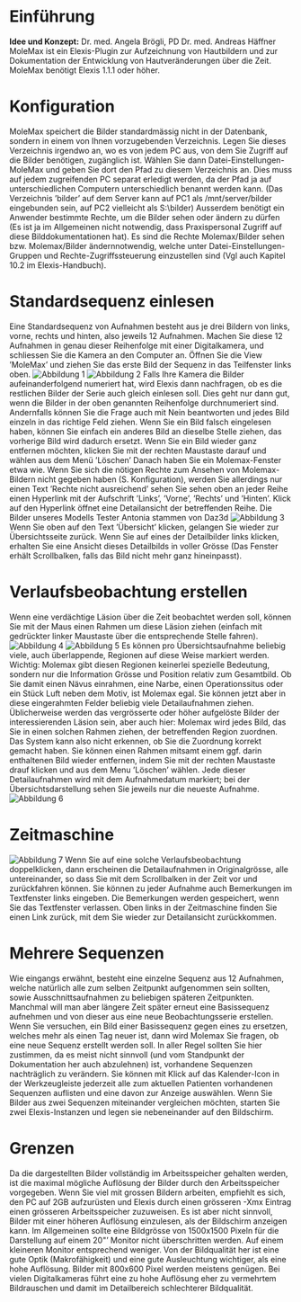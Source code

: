 = Einführung =
'''Idee und Konzept:''' Dr. med. Angela Brögli, PD Dr. med. Andreas Häffner
MoleMax ist ein Elexis<sup></sup>-Plugin zur Aufzeichnung von Hautbildern und zur Dokumentation der Entwicklung von Hautveränderungen über die Zeit. MoleMax benötigt Elexis 1.1.1 oder höher.
= Konfiguration =
MoleMax speichert die Bilder standardmässig nicht in der Datenbank, sondern in einem von Ihnen vorzugebenden Verzeichnis. Legen Sie dieses Verzeichnis irgendwo an, wo es von jedem PC aus, von dem Sie Zugriff auf die Bilder benötigen, zugänglich ist. Wählen Sie dann Datei-Einstellungen-MoleMax und geben Sie dort den Pfad zu diesem Verzeichnis an. Dies muss auf jedem zugreifenden PC separat erledigt werden, da der Pfad ja auf unterschiedlichen Computern unterschiedlich benannt werden kann. (Das Verzeichnis ’bilder’ auf dem Server kann auf PC1 als /mnt/server/bilder eingebunden sein, auf PC2 vielleicht als S:\bilder)
Ausserdem benötigt ein Anwender bestimmte Rechte, um die Bilder sehen oder ändern zu dürfen (Es ist ja im Allgemeinen nicht notwendig, dass Praxispersonal Zugriff auf diese Bilddokumentationen hat). Es sind die Rechte Molemax/Bilder sehen bzw. Molemax/Bilder ändernnotwendig, welche unter Datei-Einstellungen-Gruppen und Rechte-Zugriffssteuerung einzustellen sind (Vgl auch Kapitel 10.2 im Elexis-Handbuch).
= Standardsequenz einlesen =
Eine Standardsequenz von Aufnahmen besteht aus je drei Bildern von links, vorne, rechts und hinten, also jeweils 12 Aufnahmen. Machen Sie diese 12 Aufnahmen in genau dieser Reihenfolge mit einer Digitalkamera, und schliessen Sie die Kamera an den Computer an. Öffnen Sie die View ’MoleMax’ und ziehen Sie das erste Bild der Sequenz in das Teilfenster links oben.
[[File:molemax-1.png|Abbildung 1]]
[[File:molemax-2.png|Abbildung 2]] 
Falls Ihre Kamera die Bilder aufeinanderfolgend numeriert hat, wird Elexis dann nachfragen, ob es die restlichen Bilder der Serie auch gleich einlesen soll. Dies geht nur dann gut, wenn die Bilder in der oben genannten Reihenfolge durchnumeriert sind. Andernfalls können Sie die Frage auch mit Nein beantworten und jedes Bild einzeln in das richtige Feld ziehen. Wenn Sie ein Bild falsch eingelesen haben, können Sie einfach ein anderes Bild an dieselbe Stelle ziehen, das vorherige Bild wird dadurch ersetzt. Wenn Sie ein Bild wieder ganz entfernen möchten, klicken Sie mit der rechten Maustaste darauf und wählen aus dem Menü ’Löschen’
Danach haben Sie ein Molemax-Fenster etwa wie. Wenn Sie sich die nötigen Rechte zum Ansehen von Molemax-Bildern nicht gegeben haben (S. Konfiguration), werden Sie allerdings nur einen Text ’Rechte nicht ausreichend’ sehen
Sie sehen oben an jeder Reihe einen Hyperlink mit der Aufschrift ’Links’, ’Vorne’, ’Rechts’ und ’Hinten’. Klick auf den Hyperlink öffnet eine Detailansicht der betreffenden Reihe. Die Bilder unseres Modells Tester Antonia stammen von Daz3d
[[File:molemax-3.png|Abbildung 3]]
Wenn Sie oben auf den Text ’Übersicht’ klicken, gelangen Sie wieder zur Übersichtsseite zurück. Wenn Sie auf eines der Detailbilder links klicken, erhalten Sie eine Ansicht dieses Detailbilds in voller Grösse (Das Fenster erhält Scrollbalken, falls das Bild nicht mehr ganz hineinpasst).
= Verlaufsbeobachtung erstellen =
Wenn eine verdächtige Läsion über die Zeit beobachtet werden soll, können Sie mit der Maus einen Rahmen um diese Läsion ziehen (einfach mit gedrückter linker Maustaste über die entsprechende Stelle fahren).
[[File:molemax-4.png|Abbildung 4]]
[[File:molemax-5.png|Abbildung 5]]
Es können pro Übersichtsaufnahme beliebig viele, auch überlappende, Regionen auf diese Weise markiert werden. Wichtig: Molemax gibt diesen Regionen keinerlei spezielle Bedeutung, sondern nur die Information Grösse und Position relativ zum Gesamtbild. Ob Sie damit einen Nävus einrahmen, eine Narbe, einen Operationssitus oder ein Stück Luft neben dem Motiv, ist Molemax egal.
Sie können jetzt aber in diese eingerahmten Felder beliebig viele Detailaufnahmen ziehen. Üblicherweise werden das vergrösserte oder höher aufgelöste Bilder der interessierenden Läsion sein, aber auch hier: Molemax wird jedes Bild, das Sie in einen solchen Rahmen ziehen, der betreffenden Region zuordnen. Das System kann also nicht erkennen, ob Sie die Zuordnung korrekt gemacht haben. Sie können einen Rahmen mitsamt einem ggf. darin enthaltenen Bild wieder entfernen, indem Sie mit der rechten Maustaste drauf klicken und aus dem Menu ’Löschen’ wählen.
Jede dieser Detailaufnahmen wird mit dem Aufnahmedatum markiert; bei der Übersichtsdarstellung sehen Sie jeweils nur die neueste Aufnahme.
[[File:molemax-6.png|Abbildung 6]] 
= Zeitmaschine =
[[File:molemax-7.png|Abbildung 7]]
Wenn Sie auf eine solche Verlaufsbeobachtung doppelklicken, dann erscheinen die Detailaufnahmen in Originalgrösse, alle untereinander, so dass Sie mit dem Scrollbalken in der Zeit vor und zurückfahren können. Sie können zu jeder Aufnahme auch Bemerkungen im Textfenster links eingeben. Die Bemerkungen werden gespeichert, wenn Sie das Textfenster verlassen. Oben links in der Zeitmaschine finden Sie einen Link zurück, mit dem Sie wieder zur Detailansicht zurückkommen.
= Mehrere Sequenzen =
Wie eingangs erwähnt, besteht eine einzelne Sequenz aus 12 Aufnahmen, welche natürlich alle zum selben Zeitpunkt aufgenommen sein sollten, sowie Ausschnittsaufnahmen zu beliebigen späteren Zeitpunkten. Manchmal will man aber längere Zeit später erneut eine Basissequenz aufnehmen und von dieser aus eine neue Beobachtungsserie erstellen. Wenn Sie versuchen, ein Bild einer Basissequenz gegen eines zu ersetzen, welches mehr als einen Tag neuer ist, dann wird Molemax Sie fragen, ob eine neue Sequenz erstellt werden soll. In aller Regel sollten Sie hier zustimmen, da es meist nicht sinnvoll (und vom Standpunkt der Dokumentation her auch abzulehnen) ist, vorhandene Sequenzen nachträglich zu verändern.
Sie können mit Klick auf das Kalender-Icon in der Werkzeugleiste jederzeit alle zum aktuellen Patienten vorhandenen Sequenzen auflisten und eine davon zur Anzeige auswählen.
Wenn Sie Bilder aus zwei Sequenzen miteinander vergleichen möchten, starten Sie zwei Elexis-Instanzen und legen sie nebeneinander auf den Bildschirm.
= Grenzen =
Da die dargestellten Bilder vollständig im Arbeitsspeicher gehalten werden, ist die maximal mögliche Auflösung der Bilder durch den Arbeitsspeicher vorgegeben. Wenn Sie viel mit grossen Bildern arbeiten, empfiehlt es sich, den PC auf 2GB aufzurüsten und Elexis durch einen grösseren -Xmx Eintrag einen grösseren Arbeitsspeicher zuzuweisen. Es ist aber nicht sinnvoll, Bilder mit einer höheren Auflösung einzulesen, als der Bildschirm anzeigen kann. Im Allgemeinen sollte eine Bildgrösse von 1500x1500 Pixeln für die Darstellung auf einem 20&quot;’ Monitor nicht überschritten werden. Auf einem kleineren Monitor entsprechend weniger. Von der Bildqualität her ist eine gute Optik (Makrofähigkeit) und eine gute Ausleuchtung wichtiger, als eine hohe Auflösung. Bilder mit 800x600 Pixel werden meistens genügen. Bei vielen Digitalkameras führt eine zu hohe Auflösung eher zu vermehrtem Bildrauschen und damit im Detailbereich schlechterer Bildqualität.
